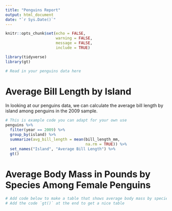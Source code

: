 ```yaml
---
title: "Penguins Report"
output: html_document
date: "`r Sys.Date()`"
---
```


```r
knitr::opts_chunk$set(echo = FALSE,
                      warning = FALSE,
                      message = FALSE,
                      include = TRUE)
```

```r
library(tidyverse)
library(gt)
```

```r
# Read in your penguins data here
```


# Average Bill Length by Island

In looking at our penguins data, we can calculate the average bill length by island among penguins in the 2009 sample. 

```r
# This is example code you can adapt for your own use
penguins %>% 
  filter(year == 2009) %>% 
  group_by(island) %>% 
  summarize(avg_bill_length = mean(bill_length_mm,
                                   na.rm = TRUE)) %>% 
  set_names("Island", "Average Bill Length") %>% 
  gt()
```
# Average Body Mass in Pounds by Species Among Female Penguins

```r
# Add code below to make a table that shows average body mass by species in pounds (1 pound = 453.592 grams) among female penguins
# Add the code `gt()` at the end to get a nice table
```


